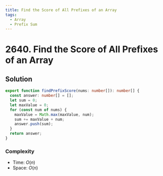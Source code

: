 ```yaml
---
title: Find the Score of All Prefixes of an Array
tags:
  - Array
  - Prefix Sum
---
```


# 2640. Find the Score of All Prefixes of an Array

<Badges>
  <LevelBadge level="medium" />
  <TopicBadge name="Array" slug="array" />
  <TopicBadge name="Prefix Sum" slug="prefix-sum" />
</Badges>

## Solution

```typescript filename="solution.ts" copy
export function findPrefixScore(nums: number[]): number[] {
  const answer: number[] = [];
  let sum = 0;
  let maxValue = 0;
  for (const num of nums) {
    maxValue = Math.max(maxValue, num);
    sum += maxValue + num;
    answer.push(sum);
  }
  return answer;
}
```

### Complexity

- Time: $O(n)$
- Space: $O(n)$

<ProblemLink
  codingSite="leetcode"
  href="https://leetcode.com/problems/find-the-score-of-all-prefixes-of-an-array"
  title="Find the Score of All Prefixes of an Array"
/>

